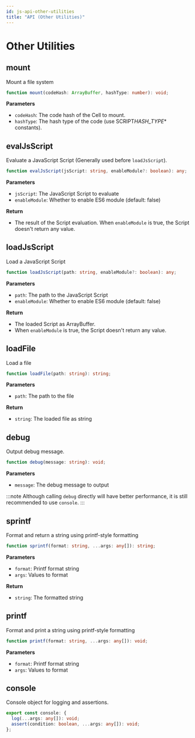 ```yaml
---
id: js-api-other-utilities
title: "API (Other Utilities)"
---
```



# Other Utilities

## mount

Mount a file system

```ts
function mount(codeHash: ArrayBuffer, hashType: number): void;
```

**Parameters**

- `codeHash`: The code hash of the Cell to mount.
- `hashType`: The hash type of the code (use SCRIPT*HASH_TYPE*\* constants).

## evalJsScript

Evaluate a JavaScript Script (Generally used before `loadJsScript`).

```ts
function evalJsScript(jsScript: string, enableModule?: boolean): any;
```

**Parameters**

- `jsScript`: The JavaScript Script to evaluate
- `enableModule`: Whether to enable ES6 module (default: false)

**Return**

- The result of the Script evaluation. When `enableModule` is true, the Script doesn't return any value.

## loadJsScript

Load a JavaScript Script

```ts
function loadJsScript(path: string, enableModule?: boolean): any;
```

**Parameters**

- `path`: The path to the JavaScript Script
- `enableModule`: Whether to enable ES6 module (default: false)

**Return**

- The loaded Script as ArrayBuffer.
- When `enableModule` is true, the Script doesn't return any value.

## loadFile

Load a file

```ts
function loadFile(path: string): string;
```

**Parameters**

- `path`: The path to the file

**Return**

- `string`: The loaded file as string

## debug

Output debug message.

```ts
function debug(message: string): void;
```

**Parameters**

- `message`: The debug message to output

:::note
Although calling `debug` directly will have better performance, it is still recommended to use `console`.
:::

## sprintf

Format and return a string using printf-style formatting

```ts
function sprintf(format: string, ...args: any[]): string;
```

**Parameters**

- `format`: Printf format string
- `args`: Values to format

**Return**

- `string`: The formatted string

## printf

Format and print a string using printf-style formatting

```ts
function printf(format: string, ...args: any[]): void;
```

**Parameters**

- `format`: Printf format string
- `args`: Values to format

## console

Console object for logging and assertions.

```ts
export const console: {
  log(...args: any[]): void;
  assert(condition: boolean, ...args: any[]): void;
};
```
